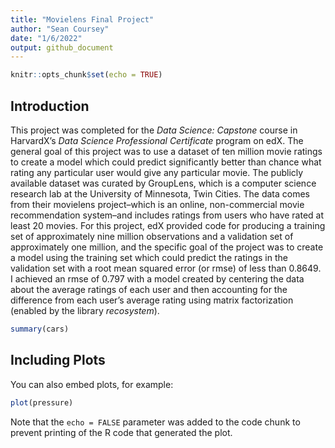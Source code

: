 ```yaml
---
title: "Movielens Final Project"
author: "Sean Coursey"
date: "1/6/2022"
output: github_document
---
```


```r
knitr::opts_chunk$set(echo = TRUE)
```

## Introduction
This project was completed for the *Data Science: Capstone* course in HarvardX's *Data Science Professional Certificate* program on edX. The general goal of this project was to use a dataset of ten million movie ratings to create a model which could predict significantly better than chance what rating any particular user would give any particular movie. The publicly available dataset was curated by GroupLens, which is a computer science research lab at the University of Minnesota, Twin Cities. The data comes from their movielens project--which is an online, non-commercial movie recommendation system--and includes ratings from users who have rated at least 20 movies. For this project, edX provided code for producing a training set of approximately nine million observations and a validation set of approximately one million, and the specific goal of the project was to create a model using the training set which could predict the ratings in the validation set with a root mean squared error (or rmse) of less than 0.8649. I achieved an rmse of 0.797 with a model created by centering the data about the average ratings of each user and then accounting for the difference from each user's average rating using matrix factorization (enabled by the library *recosystem*).


```r
summary(cars)
```

## Including Plots

You can also embed plots, for example:

```r
plot(pressure)
```

Note that the `echo = FALSE` parameter was added to the code chunk to prevent printing of the R code that generated the plot.
